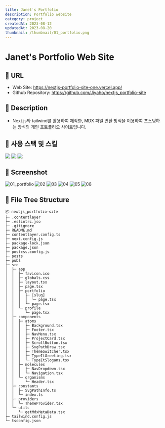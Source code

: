 ```yaml
---
title: Janet's Portfolio
description: Portfolio website
category: project
createdAt: 2023-08-12
updatedAt: 2023-08-20
thumbnail: /thumbnail/01_portfolio.png
---
```


# Janet's Portfolio Web Site

## 🔷 URL

- Web Site: https://nextjs-portfolio-site-one.vercel.app/
- Github Repository: https://github.com/Jiyaho/nextjs_portfolio-site

## 🔷 Description

- Next.js와 tailwind를 활용하여 제작한, MDX 파일 변환 방식을 이용하여 포스팅하는 방식의 개인 포트폴리오 사이트입니다.

## 🔷 사용 스택 및 스킬

<div style={{ display: 'flex', flexDirection: 'row', gap: '4px' }}>
  <img src="https://img.shields.io/badge/Next.js-000000?style=for-the-badge&logo=Next.js&logoColor=white" />
  <img src="https://img.shields.io/badge/TypeScript-3178C6?style=for-the-badge&logo=TypeScript&logoColor=white" />
  <img src="https://img.shields.io/badge/Tailwind CSS-06B6D4?style=for-the-badge&logo=Tailwind CSS&logoColor=white" />
</div>

## 🔷 Screenshot

<img src="https://i.ibb.co/zRksPrB/01-portfolio.png" alt="01_portfolio" border="0" />
<img src="https://i.ibb.co/x6c5K1G/02.png" alt="02" border="0" />
<img src="https://i.ibb.co/b5KjtXL/03.png" alt="03" border="0" />
<img src="https://i.ibb.co/RzqyN6D/04.png" alt="04" border="0" />
<img src="https://i.ibb.co/m6t7kXk/05.png" alt="05" border="0" />
<img src="https://i.ibb.co/LgWkvmT/06.png" alt="06" border="0" />

## 🔷 File Tree Structure

```
📦 nextjs_portfolio-site
├─ .contentlayer
├─ .eslintrc.jso
├─ .gitignore
├─ README.md
├─ contentlayer.config.ts
├─ next.config.js
├─ package-lock.json
├─ package.json
├─ postcss.config.js
├─ posts
├─ publ
├─ src
│  ├─ app
│  │  ├─ favicon.ico
│  │  ├─ globals.css
│  │  ├─ layout.tsx
│  │  ├─ page.tsx
│  │  ├─ portfolio
│  │  │  ├─ [slug]
│  │  │  │  └─ page.tsx
│  │  │  └─ page.tsx
│  │  └─ profile
│  │     └─ page.tsx
│  ├─ components
│  │  ├─ atoms
│  │  │  ├─ Background.tsx
│  │  │  ├─ Footer.tsx
│  │  │  ├─ NavMenu.tsx
│  │  │  ├─ ProjectCard.tsx
│  │  │  ├─ ScrollButton.tsx
│  │  │  ├─ SvgPathDraw.tsx
│  │  │  ├─ ThemeSwitcher.tsx
│  │  │  ├─ TypeItGreeting.tsx
│  │  │  └─ TypeItSlogans.tsx
│  │  ├─ molecules
│  │  │  ├─ NavDropdown.tsx
│  │  │  └─ Navigation.tsx
│  │  └─ organisms
│  │     └─ Header.tsx
│  ├─ constants
│  │  ├─ SvgPathInfo.ts
│  │  └─ index.ts
│  ├─ providers
│  │  └─ ThemeProvider.tsx
│  └─ utils
│     └─ getMdxMetaData.tsx
├─ tailwind.config.js
└─ tsconfig.json
```
